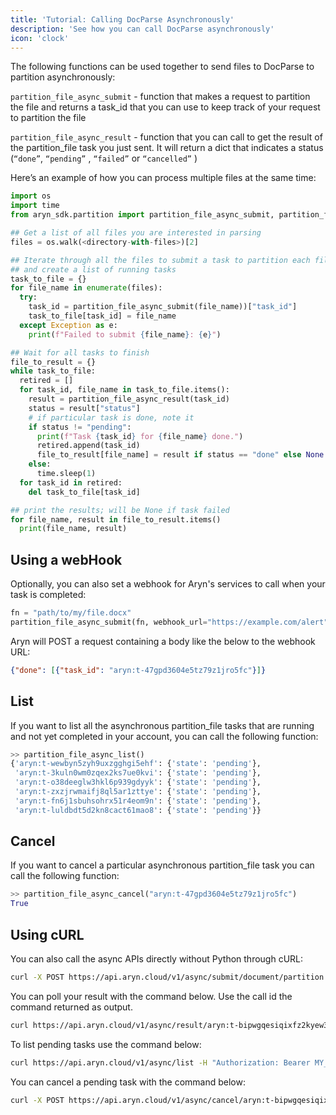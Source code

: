 ```yaml
---
title: 'Tutorial: Calling DocParse Asynchronously'
description: 'See how you can call DocParse asynchronously'
icon: 'clock'
---
```


The following functions can be used together to send files to DocParse to partition asynchronously:  

`partition_file_async_submit` - function that makes a request to partition the file and returns a task_id that you can use to keep track of your request to partition the file

`partition_file_async_result` - function that you can call to get the result of the partition_file task you just sent. It will return a dict that indicates a status (`“done”`, `“pending”` , `“failed”` or `“cancelled”` )

Here’s an example of how you can process multiple files at the same time:

```python
import os
import time
from aryn_sdk.partition import partition_file_async_submit, partition_file_async_result

## Get a list of all files you are interested in parsing
files = os.walk(<directory-with-files>)[2]

## Iterate through all the files to submit a task to partition each file
## and create a list of running tasks
task_to_file = {}
for file_name in enumerate(files):
  try:
    task_id = partition_file_async_submit(file_name))["task_id"]
    task_to_file[task_id] = file_name
  except Exception as e:
    print(f"Failed to submit {file_name}: {e}")

## Wait for all tasks to finish
file_to_result = {}
while task_to_file:
  retired = []
  for task_id, file_name in task_to_file.items():
    result = partition_file_async_result(task_id)
    status = result["status"]
    # if particular task is done, note it
    if status != "pending":
      print(f"Task {task_id} for {file_name} done.")
      retired.append(task_id)
      file_to_result[file_name] = result if status == "done" else None
    else:
      time.sleep(1)
  for task_id in retired:
    del task_to_file[task_id]

## print the results; will be None if task failed
for file_name, result in file_to_result.items()
  print(file_name, result)
```

## Using a webHook

Optionally, you can also set a webhook for Aryn's services to call when your task is completed:

```python
fn = "path/to/my/file.docx"
partition_file_async_submit(fn, webhook_url="https://example.com/alert")
```

Aryn will POST a request containing a body like the below to the webhook URL:

```json
{"done": [{"task_id": "aryn:t-47gpd3604e5tz79z1jro5fc"}]}
```

## List

If you want to list all the asynchronous partition_file tasks that are running and not yet completed in your account, you can call the following function:

```python
>> partition_file_async_list()
{'aryn:t-wewbyn5zyh9uxzgghgi5ehf': {'state': 'pending'},
 'aryn:t-3kuln0wm0zqex2ks7ue0kvi': {'state': 'pending'},
 'aryn:t-o38deeglw3hkl6p939gdyyk': {'state': 'pending'},
 'aryn:t-zxzjrwmaifj8ql5ar1zttye': {'state': 'pending'},
 'aryn:t-fn6j1sbuhsohrx51r4eom9n': {'state': 'pending'},
 'aryn:t-luldbdt5d2kn8cact61mao8': {'state': 'pending'}}
```

## Cancel

If you want to cancel a particular asynchronous partition_file task you can call the following function: 

```python
>> partition_file_async_cancel("aryn:t-47gpd3604e5tz79z1jro5fc")
True
```

## Using cURL

You can also call the async APIs directly without Python through cURL:

```bash
curl -X POST https://api.aryn.cloud/v1/async/submit/document/partition -F "file=@path/to/file.pdf" -F 'options={"use_ocr": true}' -H "Authorization: Bearer MY_ARYN_API_KEY"
```

You can poll your result with the command below. Use the call id the command returned as output.

```bash
curl https://api.aryn.cloud/v1/async/result/aryn:t-bipwgqesiqixfz2kyew3j8d -H "Authorization: Bearer MY_ARYN_API_KEY"
```

To list pending tasks use the command below:

```bash
curl https://api.aryn.cloud/v1/async/list -H "Authorization: Bearer MY_ARYN_API_KEY"
```

You can cancel a pending task with the command below:

```bash
curl -X POST https://api.aryn.cloud/v1/async/cancel/aryn:t-bipwgqesiqixfz2kyew3j8d -H "Authorization: Bearer MY_ARYN_API_KEY"
```

